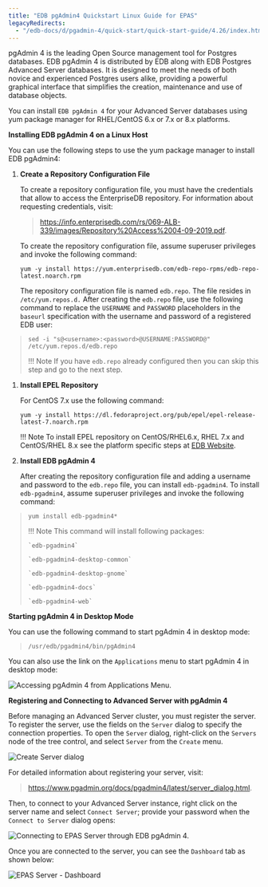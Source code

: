 ```yaml
---
title: "EDB pgAdmin4 Quickstart Linux Guide for EPAS"
legacyRedirects:
  - "/edb-docs/d/pgadmin-4/quick-start/quick-start-guide/4.26/index.html"
---
```


pgAdmin 4 is the leading Open Source management tool for Postgres databases. EDB pgAdmin 4 is distributed by EDB along with EDB Postgres Advanced Server databases. It is designed to meet the needs of both novice and experienced Postgres users alike, providing a powerful graphical interface that simplifies the creation, maintenance and use of database objects.

You can install `EDB pgAdmin 4` for your Advanced Server databases using yum package manager for RHEL/CentOS 6.x or 7.x or 8.x platforms.

**Installing EDB pgAdmin 4 on a Linux Host**

You can use the following steps to use the yum package manager to install EDB pgAdmin4:

1.  **Create a Repository Configuration File**

    To create a repository configuration file, you must have the credentials that allow to access the EnterpriseDB repository. For information about requesting credentials, visit:

    > <https://info.enterprisedb.com/rs/069-ALB-339/images/Repository%20Access%2004-09-2019.pdf>.

    To create the repository configuration file, assume superuser privileges and invoke the following command:

    ```text
    yum -y install https://yum.enterprisedb.com/edb-repo-rpms/edb-repo-latest.noarch.rpm
    ```

    The repository configuration file is named `edb.repo`. The file resides in `/etc/yum.repos.d.` After creating the `edb.repo` file, use the following command to replace the `USERNAME` and `PASSWORD` placeholders in the `baseurl` specification with the username and password of a registered EDB user:

> ```text
> sed -i "s@<username>:<password>@USERNAME:PASSWORD@" /etc/yum.repos.d/edb.repo
> ```
>
> !!! Note
>     If you have `edb.repo` already configured then you can skip this step and go to the next step.

1.  **Install EPEL Repository**

    For CentOS 7.x use the following command:

    ```text
    yum -y install https://dl.fedoraproject.org/pub/epel/epel-release-latest-7.noarch.rpm
    ```

    !!! Note
        To install EPEL repository on CentOS/RHEL6.x, RHEL 7.x and CentOS/RHEL 8.x see the platform specific steps at [EDB Website](https://repos.enterprisedb.com/).

2.  **Install EDB pgAdmin 4**

    After creating the repository configuration file and adding a username and password to the `edb.repo` file, you can install `edb-pgadmin4`. To install `edb-pgadmin4`, assume superuser privileges and invoke the following command:

> ```text
> yum install edb-pgadmin4*
> ```
>
> !!! Note
>     This command will install following packages:
>
>     `edb-pgadmin4`
>
>     `edb-pgadmin4-desktop-common`
>
>     `edb-pgadmin4-desktop-gnome`
>
>     `edb-pgadmin4-docs`
>
>     `edb-pgadmin4-web`

**Starting pgAdmin 4 in Desktop Mode**

You can use the following command to start pgAdmin 4 in desktop mode:

> ```text
> /usr/edb/pgadmin4/bin/pgAdmin4
> ```

You can also use the link on the `Applications` menu to start pgAdmin 4 in desktop mode:

![Accessing pgAdmin 4 from Applications Menu.](images/pgadmin4_from_applications_menu.png)

<div id="registering_and_connecting_advanced_server_on_edb_pgadmin_4" class="registered_link"></div>

**Registering and Connecting to Advanced Server with pgAdmin 4**

Before managing an Advanced Server cluster, you must register the server. To register the server, use the fields on the `Server` dialog to specify the connection properties. To open the `Server` dialog, right-click on the `Servers` node of the tree control, and select `Server` from the `Create` menu.

![Create Server dialog](images/server_general.png)

For detailed information about registering your server, visit:

> <https://www.pgadmin.org/docs/pgadmin4/latest/server_dialog.html>.

Then, to connect to your Advanced Server instance, right click on the server name and select `Connect Server`; provide your password when the `Connect to Server` dialog opens:

![Connecting to EPAS Server through EDB pgAdmin 4.](images/connect_to_epas_server.png)

Once you are connected to the server, you can see the `Dashboard` tab as shown below:

![EPAS Server - Dashboard](images/edb_pgadmin4_first_look.png)
